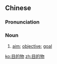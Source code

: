 ==Chinese==
{{zh-forms|type=21}}

===Pronunciation===
{{zh-pron
|m=mùdìwù
|cat=n
}}

===Noun===
{{zh-noun}}

# [[aim]]; [[objective]]; [[goal]]

[[ko:目的物]]
[[zh:目的物]]
